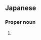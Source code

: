 ==Japanese==
{{ja-kanjitab|しち|の}}

===Proper noun===
{{ja-pos|proper|しちの}}

# {{surname|lang=ja|sort=しちの}}